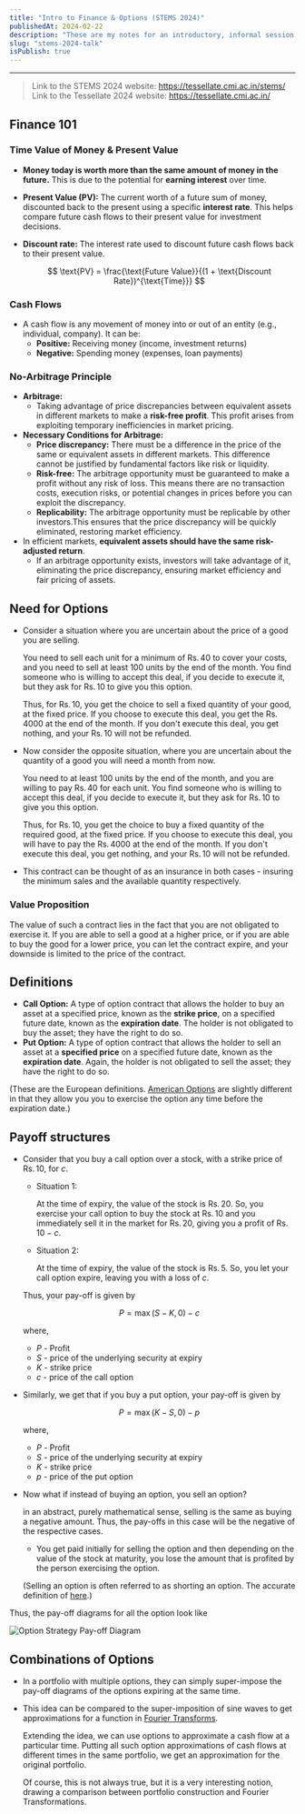 ```yaml
---
title: "Intro to Finance & Options (STEMS 2024)"
publishedAt: 2024-02-22
description: "These are my notes for an introductory, informal session on Options that I took as a part of the STEMS 2024 Camp, organised by the students of Chennai Mathematical Institute, as a part of Tessellate 2024. It provides an introduction to fundamental ideas of Financial Mathematics, proceeding to using them to explain the structure of options."
slug: "stems-2024-talk"
isPublish: true
---
```


---

> Link to the STEMS 2024 website: https://tessellate.cmi.ac.in/stems/  
> Link to the Tessellate 2024 website: https://tessellate.cmi.ac.in/

## **Finance 101**

### **Time Value of Money & Present Value**

- **Money today is worth more than the same amount of money in the future.** This is due to the potential for **earning interest** over time.
- **Present Value (PV):** The current worth of a future sum of money, discounted back to the present using a specific **interest rate**. This helps compare future cash flows to their present value for investment decisions.
- **Discount rate:** The interest rate used to discount future cash flows back to their present value.
    
    $$
    \text{PV} = \frac{\text{Future Value}}{(1 + \text{Discount Rate})^{\text{Time}}}
    $$
    

### **Cash Flows**

- A cash flow is any movement of money into or out of an entity (e.g., individual, company). It can be:
    - **Positive:** Receiving money (income, investment returns)
    - **Negative:** Spending money (expenses, loan payments)

### **No-Arbitrage Principle**

- **Arbitrage:**
    - Taking advantage of price discrepancies between equivalent assets in different markets to make a **risk-free profit**. This profit arises from exploiting temporary inefficiencies in market pricing.
- **Necessary Conditions for Arbitrage:**
    - **Price discrepancy:** There must be a difference in the price of the same or equivalent assets in different markets. This difference cannot be justified by fundamental factors like risk or liquidity.
    - **Risk-free:** The arbitrage opportunity must be guaranteed to make a profit without any risk of loss. This means there are no transaction costs, execution risks, or potential changes in prices before you can exploit the discrepancy.
    - **Replicability:** The arbitrage opportunity must be replicable by other investors.This ensures that the price discrepancy will be quickly eliminated, restoring market efficiency.
- In efficient markets, **equivalent assets should have the same risk-adjusted return**.
    - If an arbitrage opportunity exists, investors will take advantage of it, eliminating the price discrepancy, ensuring market efficiency and fair pricing of assets.

## Need for Options

- Consider a situation where you are uncertain about the price of a good you are selling.
    
    You need to sell each unit for a minimum of $\operatorname{Rs.} 40$ to cover your costs, and you need to sell at least $100$ units by the end of the month. You find someone who is willing to accept this deal, if you decide to execute it, but they ask for $\operatorname{Rs.}10$ to give you this option.
    
    Thus, for $\operatorname{Rs.}10$, you get the choice to sell a fixed quantity of your good, at the fixed price. If you choose to execute this deal, you get the $\operatorname{Rs.}4000$ at the end of the month. If you don't execute this deal, you get nothing, and your $\operatorname{Rs.}10$ will not be refunded.
    
- Now consider the opposite situation, where you are uncertain about the quantity of a good you will need a month from now.
    
    You need to at least $100$ units by the end of the month, and you are willing to pay $\operatorname{Rs.}40$ for each unit. You find someone who is willing to accept this deal, if you decide to execute it, but they ask for $\operatorname{Rs.}10$ to give you this option.
    
    Thus, for $\operatorname{Rs.}10$, you get the choice to buy a fixed quantity of the required good, at the fixed price. If you choose to execute this deal, you will have to pay the $\operatorname{Rs.}4000$ at the end of the month. If you don't execute this deal, you get nothing, and your $\operatorname{Rs.}10$ will not be refunded.
    
- This contract can be thought of as an insurance in both cases - insuring the minimum sales and the available quantity respectively.

### Value Proposition

The value of such a contract lies in the fact that you are not obligated to exercise it. If you are able to sell a good at a higher price, or if you are able to buy the good for a lower price, you can let the contract expire, and your downside is limited to the price of the contract.

## Definitions

- **Call Option:** A type of option contract that allows the holder to buy an asset at a specified price, known as the **strike price**, on a specified future date, known as the **expiration date**. The holder is not obligated to buy the asset; they have the right to do so.
- **Put Option:** A type of option contract that allows the holder to sell an asset at a **specified price** on a specified future date, known as the **expiration date**. Again, the holder is not obligated to sell the asset; they have the right to do so.

(These are the European definitions. [American Options](https://www.investopedia.com/terms/a/americanoption.asp) are slightly different in that they allow you you to exercise the option any time before the expiration date.)

## **Payoff structures**

- Consider that you buy a call option over a stock, with a strike price of $\operatorname{Rs.}10$, for $c$.
    - Situation 1:
        
        At the time of expiry, the value of the stock is $\operatorname{Rs.}20$. So, you exercise your call option to buy the stock at $\operatorname{Rs.}10$ and you immediately sell it in the market for $\operatorname{Rs.}20$, giving you a profit of $\operatorname{Rs.}10 - c$.
        
    - Situation 2:
        
        At the time of expiry, the value of the stock is $\operatorname{Rs.}5$. So, you let your call option expire, leaving you with a loss of $c$.
        
    
    Thus, your pay-off is given by
    
    $$
    P = \max(S - K, 0) - c
    $$
    
    where,
    
    - $P$ - Profit
    - $S$ - price of the underlying security at expiry
    - $K$ - strike price
    - $c$ - price of the call option
- Similarly, we get that if you buy a put option, your pay-off is given by
    
    $$
    P = \max(K - S, 0) - p
    $$
    
    where,
    
    - $P$ - Profit
    - $S$ - price of the underlying security at expiry
    - $K$ - strike price
    - $p$ - price of the put option
- Now what if instead of buying an option, you sell an option?
    
    in an abstract, purely mathematical sense, selling is the same as buying a negative amount. Thus, the pay-offs in this case will be the negative of the respective cases.
    
    - You get paid initially for selling the option and then depending on the value of the stock at maturity, you lose the amount that is profited by the person exercising the option.
    
    (Selling an option is often referred to as shorting an option. The accurate definition of [here](https://www.schwab.com/learn/story/short-option-primer-on-selling-options#:~:text=Selling%20or%20%22shorting%22%20options%20obligates,to%20close%20or%20assigned1.).)
    

Thus, the pay-off diagrams for all the option look like

<Image src={img1} alt="Option Strategy Pay-off Diagram"/>

## Combinations of Options

- In a portfolio with multiple options, they can simply super-impose the pay-off diagrams of the options expiring at the same time.
- This idea can be compared to the super-imposition of sine waves to get approximations for a function in [Fourier Transforms](https://en.wikipedia.org/wiki/Fourier_transform#:~:text=In%20physics%2C%20engineering%20and%20mathematics,complex%2Dvalued%20function%20of%20frequency.).
    
    Extending the idea, we can use options to approximate a cash flow at a particular time. Putting all such option approximations of cash flows at different times in the same portfolio, we get an approximation for the original portfolio.
    
    Of course, this is not always true, but it is a very interesting notion, drawing a comparison between portfolio construction and Fourier Transformations.